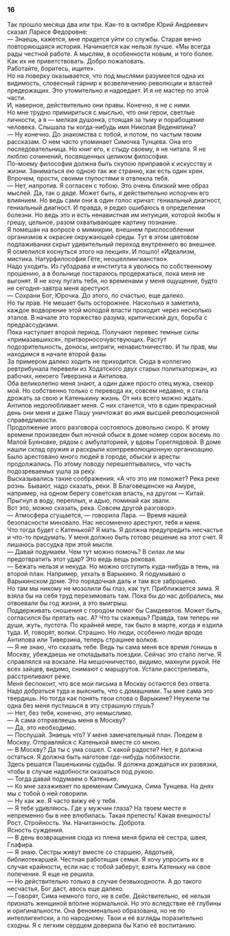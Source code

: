 ### 16 {-}

Так прошло месяца два или три. Как-то в октябре Юрий Андреевич сказал Ларисе Федоровне:<br/> — Знаешь, кажется, мне придется уйти со службы. Старая вечно повторяющаяся история. Начинается как нельзя лучше. «Мы всегда рады честной работе. А мыслям, в особенности новым, и того более. Как их не приветствовать. Добро пожаловать.<br/> Работайте, боритесь, ищите».<br/> Но на поверку оказывается, что под мыслями разумеется одна их видимость, словесный гарнир к возвеличению революции и властей предержащих. Это утомительно и надоедает. И я не мастер по этой части.<br/> И, наверное, действительно они правы. Конечно, я не с ними.<br/> Но мне трудно примириться с мыслью, что они герои, светлые личности, а я — мелкая душонка, стоящая за тьму и порабощение человека. Слышала ты когда-нибудь имя Николая Веденяпина?<br/> — Ну конечно. До знакомства с тобой, и потом, по частым твоим рассказам. О нем часто упоминает Симочка Тунцева. Она его последовательница. Но книг его, к стыду своему, я не читала. Я не люблю сочинений, посвященных целиком философии.<br/> По-моему философия должна быть скупою приправой к искусству и жизни. Заниматься ею одною так же странно, как есть один хрен.<br/> Впрочем, прости, своими глупостями я отвлекла тебя.<br/> — Нет, напротив. Я согласен с тобою. Это очень близкий мне образ мыслей. Да, так о дяде. Может быть, я действительно испорчен его влиянием. Но ведь сами они в один голос кричат: гениальный диагност, гениальный диагност. И правда, я редко ошибаюсь в определении болезни. Но ведь это и есть ненавистная им интуиция, которой якобы я грешу, цельное, разом охватывающее картину познание.<br/> Я помешан на вопросе о мимикрии, внешнем приспособлении организмов к окраске окружающей среды. Тут в этом цветовом подлаживании скрыт удивительный переход внутреннего во внешнее.<br/> Я осмелился коснуться этого на лекциях. И пошло! «Идеализм, мистика. Натурфилософия Гёте, неошеллингианство».<br/> Надо уходить. Из губздрава и института я уволюсь по собственному прошению, а в больнице постараюсь продержаться, пока меня не выгонят. Я не хочу пугать тебя, но временами у меня ощущение, будто не сегодня-завтра меня арестуют.<br/> — Сохрани Бог, Юрочка. До этого, по счастью, еще далеко.<br/> Но ты прав. Не мешает быть осторожнее. Насколько я заметила, каждое водворение этой молодой власти проходит через несколько этапов. В начале это торжество разума, критический дух, борьба с предрассудками.<br/> Пока наступает второй период. Получают перевес темные силы «примазавшихся», притворносочувствующих. Растут подозрительность, доносы, интриги, ненавистничество. И ты прав, мы находимся в начале второй фазы.<br/> За примером далеко ходить не приходится. Сюда в коллегию ревтрибунала перевели из Ходатского двух старых политкаторжан, из рабочих, некоего Тиверзина и Антипова.<br/> Оба великолепно меня знают, а один даже просто отец мужа, свекор мой. Но собственно только с перевода их, совсем недавно, я стала дрожать за свою и Катенькину жизнь. От них всего можно ждать. Антипов недолюбливает меня. С них станется, что в один прекрасный день они меня и даже Пашу уничтожат во имя высшей революционной справедливости.<br/> Продолжение этого разговора состоялось довольно скоро. К этому времени произведен был ночной обыск в доме номер сорок восемь по Малой Буяновке, рядом с амбулаторией, у вдовы Гореглядовой. В доме нашли склад оружия и раскрыли контрреволюционную организацию. Было арестовано много людей в городе, обыски и аресты продолжались. По этому поводу перешептывались, что часть подозреваемых ушла за реку.<br/> Высказывались такие соображения: «А что это им поможет? Река реке рознь. Бывают, надо сказать, реки. В Благовещенске на Амуре, например, на одном берегу советская власть, на другом — Китай. Прыгнул в воду, переплыл, и адью, поминай как звали.<br/> Вот это, можно сказать, река. Совсем другой разговор».<br/> — Атмосфера сгущается, — говорила Лара. — Время нашей безопасности миновало. Нас несомненно арестуют, тебя и меня.<br/> Что тогда будет с Катенькой? Я мать. Я должна предупредить несчастье и что-то придумать. У меня должно быть готово решение на этот счет. Я лишаюсь рассудка при этой мысли.<br/> — Давай подумаем. Чем тут можно помочь? В силах ли мы предотвратить этот удар? Это ведь вещь роковая.<br/> — Бежать нельзя и некуда. Но можно отступить куда-нибудь в тень, на второй план. Например, уехать в Варыкино. Я подумываю о Варыкинском доме. Это порядочная даль и там все заброшено.<br/> Но там мы никому не мозолили бы глаз, как тут. Приближается зима. Я взяла бы на себя труд перезимовать там. Пока бы до нас добрались, мы отвоевали бы год жизни, а это выигрыш.<br/> Поддерживать сношения с городом помог бы Самдевятов. Может быть, согласился бы прятать нас. А? Что ты скажешь? Правда, там теперь ни души, жуть, пустота. По крайней мере, так было в марте, когда я ездила туда. И, говорят, волки. Страшно. Но люди, особенно люди вроде Антипова или Тиверзина, теперь страшнее волков.<br/> — Я не знаю, что сказать тебе. Ведь ты сама меня все время гонишь в Москву, убеждаешь не откладывать поездки. Сейчас это стало легче. Я справлялся на вокзале. На мешочничество, видимо, махнули рукой. Не всех зайцев, видимо, снимают с маршрутов. Устали расстреливать, расстреливают реже.<br/> Меня беспокоит, что все мои письма в Москву остаются без ответа. Надо добраться туда и выяснить, что с домашними. Ты мне сама это твердишь. Но тогда как понять твои слова о Варыкине? Неужели ты одна без меня пустишься в эту страшную глушь?<br/> — Нет, без тебя, конечно, это немыслимо.<br/> — А сама отправляешь меня в Москву?<br/> — Да, это необходимо.<br/> — Послушай. Знаешь что? У меня замечательный план. Поедем в Москву. Отправляйся с Катенькой вместе со мною.<br/> — В Москву? Да ты с ума сошел. С какой радости? Нет, я должна остаться. Я должна быть наготове где-нибудь поблизости.<br/> Здесь решатся Пашенькины судьбы. Я должна дождаться их развязки, чтобы в случае надобности оказаться под рукою.<br/> — Тогда давай подумаем о Катеньке.<br/> — Ко мне захаживает по временам Симушка, Сима Тунцева. На днях мы с тобой о ней говорили.<br/> — Ну как же. Я часто вижу её у тебя.<br/> — Я тебе удивляюсь. Где у мужчин глаза? На твоем месте я непременно бы в нее влюбилась. Такая прелесть! Какая внешность! Рост. Стройность. Ум. Начитанность. Доброта.<br/> Ясность суждения.<br/> — В день возвращения сюда из плена меня брила её сестра, швея, Глафира.<br/> — Я знаю. Сестры живут вместе со старшею, Авдотьей, библиотекаршей. Честная работящая семья. Я хочу упросить их в случае крайности, если нас с тобой заберут, взять Катеньку на свое попечение. Я еще не решила.<br/> — Но действительно только в случае безвыходности. А до такого несчастья, Бог даст, авось еще далеко.<br/> — Говорят, Сима немного того, не в себе. Действительно, её нельзя признать женщиной вполне нормальной. Но это вследствие её глубины и оригинальности. Она феноменально образована, но не по интеллигентски, а по народному. Твои и её взгляды поразительно сходны. Я с легким сердцем доверила бы Катю её воспитанию.

